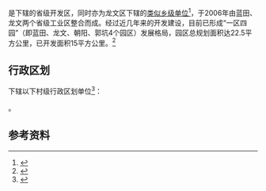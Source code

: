 {{中国乡级行政区|35/06/03/500/000}}

'''{{PAGENAMEBASE}}'''是{{PRC admin/fullname|35/06/03/500/000|3}}下辖的省级开发区，同时亦为龙文区下辖的[[类似乡级单位|类似乡级单位]]<ref>{{PRC admin/ref sgc|{{PRC admin/parent|35/06/03/500/000}}}}</ref>，于2006年由蓝田、龙文两个省级工业区整合而成。经过近几年来的开发建设，目前已形成“一区四园”（即蓝田、龙文、朝阳、郭坑4个园区）发展格局，园区总规划面积达22.5平方公里，已开发面积15平方公里。<ref>{{Cite web |url=http://www.lwq.gov.cn/cms/html/lwqrmzf/2021-02-24/943736468.html |title=蓝田经济开发区 |accessdate= |author= |date=2021-01-09 |work= |publisher=漳州市龙文区人民政府 |language=Zh-hans}}</ref>

== 行政区划 ==
{{PAGENAMEBASE}}下辖以下村级行政区划单位<ref>{{PRC admin/ref sgc|35/06/03/500/000}}</ref>：

{{PRC admin/children|35/06/03/500/000}}。

== 参考资料 ==
{{reflist}}

{{福建行政区划小作品}}
{{PRC admin/navcat|35/06/03/500/000}}